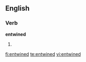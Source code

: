 
==English==

===Verb===
'''entwined'''

# {{past of|[[entwine]]}}

[[fi:entwined]]
[[te:entwined]]
[[vi:entwined]]